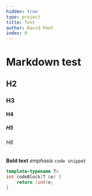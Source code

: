 ```yaml
---
hidden: true
type: project
title: Test
author: David Peet
index: 0
---
```


# Markdown test

## H2

### H3

#### H4

##### H5

###### H6

**Bold text**
*emphasis*
`code snippet`

```cpp
template<typename T>
int codeBlock(T &e) {
	return (int)e;
}
```
